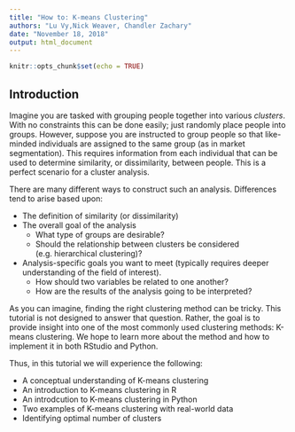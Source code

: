 ---
title: "How to: K-means Clustering"
authors: "Lu Vy,Nick Weaver, Chandler Zachary"
date: "November 18, 2018"
output: html_document
---

```{r setup, include=FALSE}
knitr::opts_chunk$set(echo = TRUE)
```

## Introduction

Imagine you are tasked with grouping people together into various *clusters*. With no constraints this can be done easily; just randomly place people into groups. However, suppose you are instructed to group people so that like-minded individuals are assigned to the same group (as in market segmentation). This requires information from each individual that can be used to determine similarity, or dissimilarity, between people. This is a perfect scenario for a cluster analysis.\n

There are many different ways to construct such an analysis. Differences tend to arise based upon:

* The definition of similarity (or dissimilarity)
* The overall goal of the analysis
    + What type of groups are desirable?
    + Should the relationship between clusters be considered (e.g. hierarchical clustering)?
* Analysis-specific goals you want to meet (typically requires deeper understanding of the field of interest).
    + How should two variables be related to one another?
    + How are the results of the analysis going to be interpreted?
    
As you can imagine, finding the right clustering method can be tricky. This tutorial is not designed to answer that question. Rather, the goal is to provide insight into one of the most commonly used clustering methods: K-means clustering. We hope to learn more about the method and how to implement it in both RStudio and Python.\n

Thus, in this tutorial we will experience the following:

* A conceptual understanding of K-means clustering
* An introduction to K-means clustering in R
* An introdcution to K-means clustering in Python
* Two examples of K-means clustering with real-world data
* Identifying optimal number of clusters





